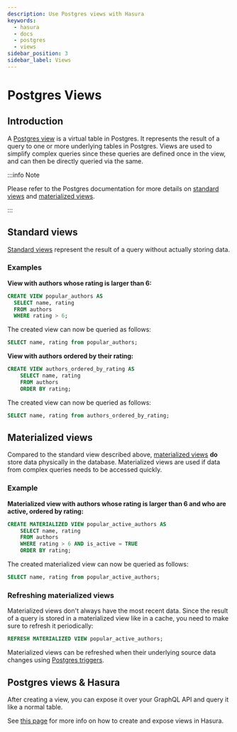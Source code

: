 ```yaml
---
description: Use Postgres views with Hasura
keywords:
  - hasura
  - docs
  - postgres
  - views
sidebar_position: 3
sidebar_label: Views
---
```


# Postgres Views

## Introduction

A [Postgres view](https://www.postgresql.org/docs/current/sql-createview.html) is a virtual table in Postgres. It
represents the result of a query to one or more underlying tables in Postgres. Views are used to simplify complex
queries since these queries are defined once in the view, and can then be directly queried via the same.

:::info Note

Please refer to the Postgres documentation for more details on
[standard views](https://www.postgresql.org/docs/current/sql-createview.html) and
[materialized views](https://www.postgresql.org/docs/current/rules-materializedviews.html).

:::

## Standard views

[Standard views](https://www.postgresql.org/docs/current/sql-createview.html) represent the result of a query without
actually storing data.

### Examples

**View with authors whose rating is larger than 6:**

```sql
CREATE VIEW popular_authors AS
  SELECT name, rating
  FROM authors
  WHERE rating > 6;
```

The created view can now be queried as follows:

```sql
SELECT name, rating from popular_authors;
```

**View with authors ordered by their rating:**

```sql
CREATE VIEW authors_ordered_by_rating AS
    SELECT name, rating
    FROM authors
    ORDER BY rating;
```

The created view can now be queried as follows:

```sql
SELECT name, rating from authors_ordered_by_rating;
```

## Materialized views

Compared to the standard view described above,
[materialized views](https://www.postgresql.org/docs/current/rules-materializedviews.html) **do** store data physically
in the database. Materialized views are used if data from complex queries needs to be accessed quickly.

### Example

<div id='pg-materialized-view-example' />

**Materialized view with authors whose rating is larger than 6 and who are active, ordered by rating:**

```sql
CREATE MATERIALIZED VIEW popular_active_authors AS
    SELECT name, rating
    FROM authors
    WHERE rating > 6 AND is_active = TRUE
    ORDER BY rating;
```

The created materialized view can now be queried as follows:

```sql
SELECT name, rating from popular_active_authors;
```

### Refreshing materialized views

Materialized views don't always have the most recent data. Since the result of a query is stored in a materialized view
like in a cache, you need to make sure to refresh it periodically:

```sql
REFRESH MATERIALIZED VIEW popular_active_authors;
```

Materialized views can be refreshed when their underlying source data changes using
[Postgres triggers](/guides/postgres/triggers.mdx).

## Postgres views & Hasura

After creating a view, you can expose it over your GraphQL API and query it like a normal table.

See [this page](/schema/postgres/views.mdx) for more info on how to create and expose views in Hasura.
